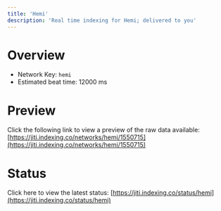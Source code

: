 ```yaml
---
title: 'Hemi'
description: 'Real time indexing for Hemi; delivered to you'
---
```


# Overview
- Network Key: `hemi`
- Estimated beat time: 12000 ms

# Preview
Click the following link to view a preview of the raw data available: [https://jiti.indexing.co/networks/hemi/1550715](https://jiti.indexing.co/networks/hemi/1550715)

# Status
Click here to view the latest status: [https://jiti.indexing.co/status/hemi](https://jiti.indexing.co/status/hemi)
